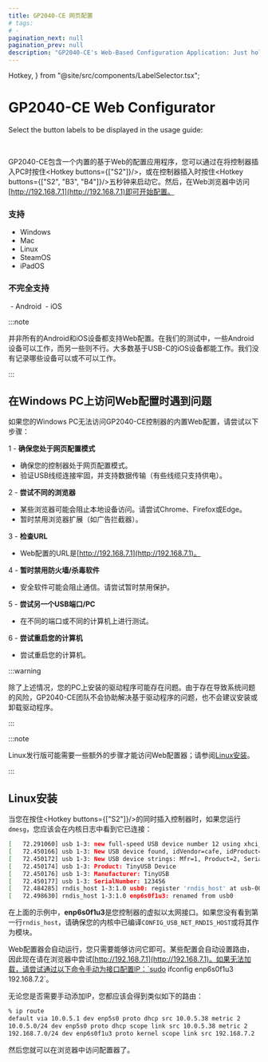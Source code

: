```yaml
---
title: GP2040-CE 网页配置
# tags:
# -
pagination_next: null
pagination_prev: null
description: "GP2040-CE's Web-Based Configuration Application: Just hold S2 on boot or hold S2+B3+B4 while already plugged in. Then go to http://192.168.7.1 to access the Web Configurator."
---
```


  Hotkey,
} from "@site/src/components/LabelSelector.tsx";

# GP2040-CE Web Configurator

Select the button labels to be displayed in the usage guide:

<InputLabelSelector />
<br />

GP2040-CE包含一个内置的基于Web的配置应用程序，您可以通过在将控制器插入PC时按住<Hotkey buttons={["S2"]}/>，或在控制器插入时按住<Hotkey buttons={["S2", "B3", "B4"]}/>五秒钟来启动它。然后，在Web浏览器中访问[http://192.168.7.1](http://192.168.7.1)即可开始配置。

### 支持

  - Windows
  - Mac
  - Linux
  - SteamOS
  - iPadOS

### 不完全支持

 - Android
 - iOS

:::note

并非所有的Android和iOS设备都支持Web配置。在我们的测试中，一些Android设备可以工作，而另一些则不行。大多数基于USB-C的iOS设备都能工作。我们没有记录哪些设备可以或不可以工作。

:::

## 在Windows PC上访问Web配置时遇到问题

如果您的Windows PC无法访问GP2040-CE控制器的内置Web配置，请尝试以下步骤：

1 - **确保您处于网页配置模式**

  - 确保您的控制器处于网页配置模式。
  - 验证USB线缆连接牢固，并支持数据传输（有些线缆只支持供电）。

2 - **尝试不同的浏览器**

  - 某些浏览器可能会阻止本地设备访问。请尝试Chrome、Firefox或Edge。
  - 暂时禁用浏览器扩展（如广告拦截器）。

3 - **检查URL**

  - Web配置的URL是[http://192.168.7.1](http://192.168.7.1)。

4 - **暂时禁用防火墙/杀毒软件**

  - 安全软件可能会阻止通信。请尝试暂时禁用保护。

5 - **尝试另一个USB端口/PC**

  - 在不同的端口或不同的计算机上进行测试。

6 - **尝试重启您的计算机**

  - 尝试重启您的计算机。

:::warning

除了上述情况，您的PC上安装的驱动程序可能存在问题。由于存在导致系统问题的风险，GP2040-CE团队不会协助解决基于驱动程序的问题，也不会建议安装或卸载驱动程序。

:::

:::note

Linux发行版可能需要一些额外的步骤才能访问Web配置器；请参阅[Linux安装](https://www.google.com/search?q=%23linux-setup)。

:::

## Linux安装

当您在按住<Hotkey buttons={["S2"]}/>的同时插入控制器时，如果您运行`dmesg`，您应该会在内核日志中看到它已连接：

```sh
[   72.291060] usb 1-3: new full-speed USB device number 12 using xhci_hcd
[   72.450166] usb 1-3: New USB device found, idVendor=cafe, idProduct=4028, bcdDevice= 1.01
[   72.450172] usb 1-3: New USB device strings: Mfr=1, Product=2, SerialNumber=3
[   72.450174] usb 1-3: Product: TinyUSB Device
[   72.450176] usb 1-3: Manufacturer: TinyUSB
[   72.450177] usb 1-3: SerialNumber: 123456
[   72.484285] rndis_host 1-3:1.0 usb0: register 'rndis_host' at usb-0000:06:00.1-3, RNDIS device, 02:02:84:6a:96:00
[   72.498630] rndis_host 1-3:1.0 enp6s0f1u3: renamed from usb0
```

在上面的示例中，**enp6s0f1u3**是您控制器的虚拟以太网接口。如果您没有看到第一行`rndis_host`，请确保您的内核中已编译`CONFIG_USB_NET_RNDIS_HOST`或将其作为模块。

Web配置器会自动运行，您只需要能够访问它即可。某些配置会自动设置路由，因此现在请在浏览器中尝试[http://192.168.7.1](http://192.168.7.1)。如果无法加载，请尝试通过以下命令手动为接口配置IP：`sudo ifconfig enp6s0f1u3 192.168.7.2`。

无论您是否需要手动添加IP，您都应该会得到类似如下的路由：

```sh
% ip route
default via 10.0.5.1 dev enp5s0 proto dhcp src 10.0.5.38 metric 2
10.0.5.0/24 dev enp5s0 proto dhcp scope link src 10.0.5.38 metric 2
192.168.7.0/24 dev enp6s0f1u3 proto kernel scope link src 192.168.7.2     <---
```

然后您就可以在浏览器中访问配置器了。
